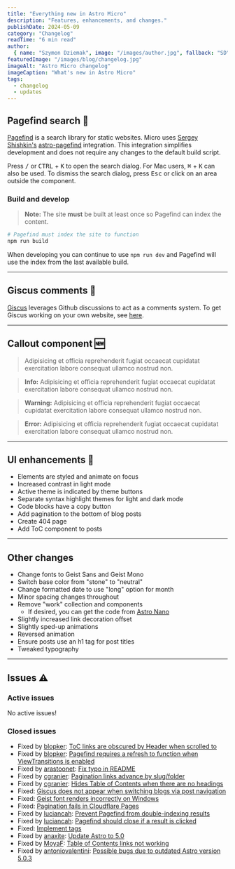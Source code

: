 ```yaml
---
title: "Everything new in Astro Micro"
description: "Features, enhancements, and changes."
publishDate: 2024-05-09
category: "Changelog"
readTime: "6 min read"
author:
  { name: "Szymon Dziemak", image: "/images/author.jpg", fallback: "SD", bio: "Software Developer" }
featuredImage: "/images/blog/changelog.jpg"
imageAlt: "Astro Micro changelog"
imageCaption: "What's new in Astro Micro"
tags:
  - changelog
  - updates
---
```


## Pagefind search 🔎

[Pagefind](https://pagefind.app) is a search library for static websites. Micro uses [Sergey Shishkin's](https://github.com/shishkin) [astro-pagefind](https://github.com/shishkin/astro-pagefind) integration. This integration simplifies development and does not require any changes to the default build script.

Press <kbd>/</kbd> or <kbd>CTRL</kbd> + <kbd>K</kbd> to open the search dialog. For Mac users, <kbd>⌘</kbd> + <kbd>K</kbd> can also be used. To dismiss the search dialog, press <kbd>Esc</kbd> or click on an area outside the component.

### Build and develop

> **Note:** The site **must** be built at least once so Pagefind can index the content.

```bash
# Pagefind must index the site to function
npm run build
```

When developing you can continue to use `npm run dev` and Pagefind will use the index from the last available build.

---

## Giscus comments 💬

[Giscus](https://giscus.app) leverages Github discussions to act as a comments system. To get Giscus working on your own website, see [here](/blog/01-getting-started#deploy-the-site).

---

## Callout component 🆕

> Adipisicing et officia reprehenderit fugiat occaecat cupidatat exercitation labore consequat
> ullamco nostrud non.

> **Info:** Adipisicing et officia reprehenderit fugiat occaecat cupidatat exercitation labore consequat
> ullamco nostrud non.

> **Warning:** Adipisicing et officia reprehenderit fugiat occaecat cupidatat exercitation labore consequat
> ullamco nostrud non.

> **Error:** Adipisicing et officia reprehenderit fugiat occaecat cupidatat exercitation labore consequat
> ullamco nostrud non.

---

## UI enhancements 🎨

- Elements are styled and animate on focus
- Increased contrast in light mode
- Active theme is indicated by theme buttons
- Separate syntax highlight themes for light and dark mode
- Code blocks have a copy button
- Add pagination to the bottom of blog posts
- Create 404 page
- Add ToC component to posts

---

## Other changes

- Change fonts to Geist Sans and Geist Mono
- Switch base color from "stone" to "neutral"
- Change formatted date to use "long" option for month
- Minor spacing changes throughout
- Remove "work" collection and components
  - If desired, you can get the code from [Astro Nano](https://github.com/markhorn-dev/astro-nano)
- Slightly increased link decoration offset
- Slightly sped-up animations
- Reversed animation
- Ensure posts use an h1 tag for post titles
- Tweaked typography

---

## Issues ⚠️

### Active issues

No active issues!

### Closed issues

- Fixed by [blopker](https://github.com/blopker): [ToC links are obscured by Header when scrolled to](https://github.com/trevortylerlee/astro-micro/issues/4)
- Fixed by [blopker](https://github.com/blopker): [Pagefind requires a refresh to function when ViewTransitions is enabled](https://github.com/trevortylerlee/astro-micro/issues/7)
- Fixed by [arastoonet](https://github.com/arastoonet): [Fix typo in README](https://github.com/trevortylerlee/astro-micro/pull/19)
- Fixed by [cgranier](https://github.com/cgranier): [Pagination links advance by slug/folder](https://github.com/trevortylerlee/astro-micro/issues/26)
- Fixed by [cgranier](https://github.com/cgranier): [Hides Table of Contents when there are no headings](https://github.com/trevortylerlee/astro-micro/pull/30)
- Fixed: [Giscus does not appear when switching blogs via post navigation](https://github.com/trevortylerlee/astro-micro/issues/32)
- Fixed: [Geist font renders incorrectly on Windows](https://github.com/trevortylerlee/astro-micro/issues/33)
- Fixed: [Pagination fails in Cloudflare Pages](https://github.com/trevortylerlee/astro-micro/issues/39)
- Fixed by [luciancah](https://github.com/luciancah): [Prevent Pagefind from double-indexing results](https://github.com/trevortylerlee/astro-micro/issues/40)
- Fixed by [luciancah](https://github.com/luciancah): [Pagefind should close if a result is clicked](https://github.com/trevortylerlee/astro-micro/issues/43)
- Fixed: [Implement tags](https://github.com/trevortylerlee/astro-micro/issues/70)
- Fixed by [anaxite](https://github.com/anaxite): [Update Astro to 5.0](https://github.com/trevortylerlee/astro-micro/issues/73)
- Fixed by [MoyaF](https://github.com/MoyaF): [Table of Contents links not working](https://github.com/trevortylerlee/astro-micro/issues/75)
- Fixed by [antoniovalentini](https://github.com/antoniovalentini): [Possible bugs due to outdated Astro version 5.0.3](https://github.com/trevortylerlee/astro-micro/issues/78)
